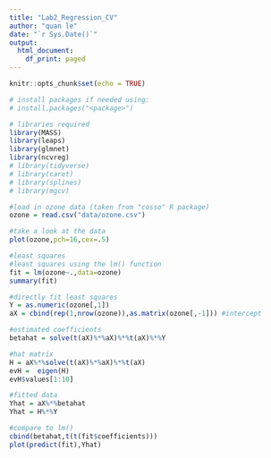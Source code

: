 ```yaml
---
title: "Lab2_Regression_CV"
author: "quan le"
date: "`r Sys.Date()`"
output:
  html_document:
    df_print: paged
---
```


```r
knitr::opts_chunk$set(echo = TRUE)
```


```r
# install packages if needed using:
# install.packages("<package>")

# libraries required
library(MASS)
library(leaps)
library(glmnet)
library(ncvreg)
# library(tidyverse)
# library(caret)
# library(splines)
# library(mgcv)
```


```r
#load in ozone data (taken from "cosso" R package)
ozone = read.csv("data/ozone.csv")

#take a look at the data
plot(ozone,pch=16,cex=.5)
```


```r
#least squares
#least squares using the lm() function
fit = lm(ozone~.,data=ozone)
summary(fit)
```


```r
#directly fit least squares
Y = as.numeric(ozone[,1])
aX = cbind(rep(1,nrow(ozone)),as.matrix(ozone[,-1])) #intercept

#estimated coefficients
betahat = solve(t(aX)%*%aX)%*%t(aX)%*%Y

#hat matrix
H = aX%*%solve(t(aX)%*%aX)%*%t(aX)
evH =  eigen(H)
evH$values[1:10]
```


```r
#fitted data
Yhat = aX%*%betahat
Yhat = H%*%Y

#compare to lm()
cbind(betahat,t(t(fit$coefficients)))
plot(predict(fit),Yhat)
```

